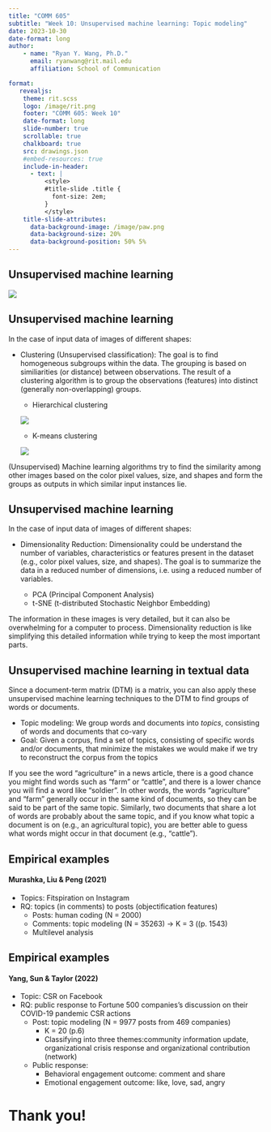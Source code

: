 ```yaml
---
title: "COMM 605"
subtitle: "Week 10: Unsupervised machine learning: Topic modeling"
date: 2023-10-30
date-format: long
author: 
    - name: "Ryan Y. Wang, Ph.D."
      email: ryanwang@rit.mail.edu
      affiliation: School of Communication

format:
   revealjs:
    theme: rit.scss
    logo: /image/rit.png
    footer: "COMM 605: Week 10"
    date-format: long
    slide-number: true
    scrollable: true
    chalkboard: true
    src: drawings.json
    #embed-resources: true
    include-in-header:
      - text: |
          <style>
          #title-slide .title {
            font-size: 2em;
          }
          </style>
    title-slide-attributes: 
      data-background-image: /image/paw.png
      data-background-size: 20%
      data-background-position: 50% 5%
---
```


## Unsupervised machine learning

![](/image/unsupervised.jpeg)

## Unsupervised machine learning

In the case of input data of images of different shapes:

-   Clustering (Unsupervised classification): The goal is to find homogeneous subgroups within the data. The grouping is based on similiarities (or distance) between observations. The result of a clustering algorithm is to group the observations (features) into distinct (generally non-overlapping) groups.

    -   Hierarchical clustering
    
    ![](/image/dendrogram.png)

    -   K-means clustering 
    
    ![](/image/kmeans.png)

::: notes
(Unsupervised) Machine learning algorithms try to find the similarity among other images based on the color pixel values, size, and shapes and form the groups as outputs in which similar input instances lie.
:::

## Unsupervised machine learning

In the case of input data of images of different shapes:

- Dimensionality Reduction: Dimensionality could be understand the number of variables, characteristics or features present in the dataset (e.g., color pixel values, size, and shapes). The goal is to summarize the data in a reduced number of dimensions, i.e. using a reduced number of variables.

  - PCA (Principal Component Analysis)
  - t-SNE (t-distributed Stochastic Neighbor Embedding)

::: notes
The information in these images is very detailed, but it can also be overwhelming for a computer to process. Dimensionality reduction is like simplifying this detailed information while trying to keep the most important parts.
:::


## Unsupervised machine learning in textual data

Since a document-term matrix (DTM) is a matrix, you can also apply these unsupervised machine learning techniques to the DTM to find groups of words or documents.

- Topic modeling: We group words and documents into *topics*, consisting of words and documents that co-vary
- Goal: Given a corpus, find a set of topics, consisting of specific words and/or documents, that minimize the mistakes we would make if we try to reconstruct the corpus from the topics

::: notes
If you see the word “agriculture” in a news article, there is a good chance you might find words such as “farm” or “cattle”, and there is a lower chance you will find a word like “soldier”. In other words, the words “agriculture” and “farm” generally occur in the same kind of documents, so they can be said to be part of the same topic. Similarly, two documents that share a lot of words are probably about the same topic, and if you know what topic a document is on (e.g., an agricultural topic), you are better able to guess what words might occur in that document (e.g., “cattle”).
:::


## Empirical examples

#### Murashka, Liu & Peng (2021)

- Topics: Fitspiration on Instagram
- RQ: topics (in comments) to posts (objectification features)
  - Posts: human coding (N = 2000)
  - Comments: topic modeling (N = 35263) -> K = 3 ((p. 1543)
  - Multilevel analysis


## Empirical examples

#### Yang, Sun & Taylor (2022)

- Topic: CSR on Facebook
- RQ: public response to Fortune 500 companies's discussion on their COVID-19 pandemic CSR actions
  - Post: topic modeling (N = 9977 posts from 469 companies)
    - K = 20 (p.6)
    - Classifying into three themes:community information update, organizational crisis response and organizational contribution (network)
  - Public response:
    - Behavioral engagement outcome: comment and share
    - Emotional engagement outcome: like, love, sad, angry
  

# Thank you!
